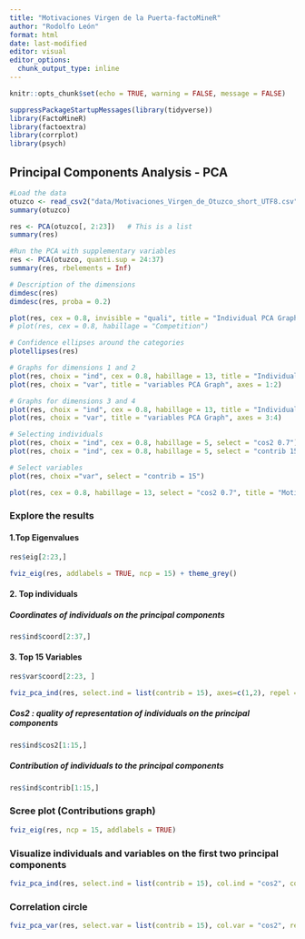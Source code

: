 ```yaml
---
title: "Motivaciones Virgen de la Puerta-factoMineR"
author: "Rodolfo León"
format: html
date: last-modified
editor: visual
editor_options: 
  chunk_output_type: inline
---
```


```r
knitr::opts_chunk$set(echo = TRUE, warning = FALSE, message = FALSE)
```

```r
suppressPackageStartupMessages(library(tidyverse))
library(FactoMineR)
library(factoextra)
library(corrplot)
library(psych)
```

## Principal Components Analysis - PCA

```r
#Load the data
otuzco <- read_csv2("data/Motivaciones_Virgen_de_Otuzco_short_UTF8.csv")
summary(otuzco)
```

```r
res <- PCA(otuzco[, 2:23])   # This is a list
summary(res)
```

```r
#Run the PCA with supplementary variables
res <- PCA(otuzco, quanti.sup = 24:37)
summary(res, rbelements = Inf)
```

```r
# Description of the dimensions
dimdesc(res)
dimdesc(res, proba = 0.2)
```

```r
plot(res, cex = 0.8, invisible = "quali", title = "Individual PCA Graph")
# plot(res, cex = 0.8, habillage = "Competition")
```

```r
# Confidence ellipses around the categories
plotellipses(res)
```

```r
# Graphs for dimensions 1 and 2
plot(res, choix = "ind", cex = 0.8, habillage = 13, title = "Individual PCA Graph", axes = 1:2)
plot(res, choix = "var", title = "variables PCA Graph", axes = 1:2)
```

```r
# Graphs for dimensions 3 and 4
plot(res, choix = "ind", cex = 0.8, habillage = 13, title = "Individual PCA Graph", axes = 3:4)
plot(res, choix = "var", title = "variables PCA Graph", axes = 3:4)
```

```r
# Selecting individuals
plot(res, choix = "ind", cex = 0.8, habillage = 5, select = "cos2 0.7")
plot(res, choix = "ind", cex = 0.8, habillage = 5, select = "contrib 15")
```

```r
# Select variables
plot(res, choix ="var", select = "contrib = 15")
```

```r
plot(res, cex = 0.8, habillage = 13, select = "cos2 0.7", title = "Motivaciones Otuzco", cex.main = 1.1, cex.axis = 0.9, shadow = TRUE, auto = "y")
```

### Explore the results

#### 1.Top Eigenvalues

```r
res$eig[2:23,]
```

```r
fviz_eig(res, addlabels = TRUE, ncp = 15) + theme_grey()
```

#### 2. Top individuals

##### Coordinates of individuals on the principal components

```r
res$ind$coord[2:37,]
```

#### 3. Top 15 Variables

```r
res$var$coord[2:23, ]
```

```r
fviz_pca_ind(res, select.ind = list(contrib = 15), axes=c(1,2), repel = T) + theme_grey()
```

##### Cos2 : quality of representation of individuals on the principal components

```r
res$ind$cos2[1:15,]
```

##### Contribution of individuals to the principal components

```r
res$ind$contrib[1:15,]
```

### Scree plot (Contributions graph)

```r
fviz_eig(res, ncp = 15, addlabels = TRUE)
```

### Visualize individuals and variables on the first two principal components

```r
fviz_pca_ind(res, select.ind = list(contrib = 15), col.ind = "cos2", col.var = "contrib", repel = TRUE)
```

### Correlation circle

```r

fviz_pca_var(res, select.var = list(contrib = 15), col.var = "cos2", repel = TRUE)
```
